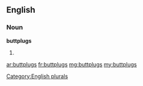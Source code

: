 ==English==

===Noun===
'''buttplugs'''

# {{plural of|buttplug}}

[[Category:English plurals]]

[[ar:buttplugs]]
[[fr:buttplugs]]
[[mg:buttplugs]]
[[my:buttplugs]]